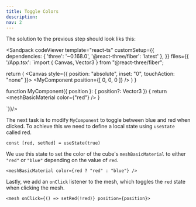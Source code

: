 ```yaml
---
title: Toggle Colors
description: 
nav: 2
---
```


The solution to the previous step should look liks this:

<Sandpack codeViewer
  template="react-ts"
  customSetup={{
    dependencies: {
      'three': '~0.168.0',
      '@react-three/fiber': 'latest'
    },
  }}
  files={{
    '/App.tsx': `import { Canvas, Vector3 } from "@react-three/fiber";

  return (
    <Canvas style={{ position: "absolute", inset: "0", touchAction: "none" }}>
      <MyComponent position={[ 0, 0, 0 ]} />
    </Canvas>
  )
}

function MyComponent({ position }: { position?: Vector3 }) {
    return <mesh position={position}>
        <boxGeometry/>
        <meshBasicMaterial color={"red"} />
    </mesh>
}

`}}/>

The next task is to modify `MyComponent` to toggle between blue and red when clicked. To achieve this we need to define a local state using `useState` called red.

```tsx
const [red, setRed] = useState(true)
```

We use this state to set the color of the cube's `meshBasicMaterial` to either `"red"` or `"blue"` depending on the value of `red`.

```tsx
<meshBasicMaterial color={red ? "red" : "blue"} />
```

Lastly, we add an `onClick` listener to the mesh, which toggles the `red` state when clicking the mesh.

```tsx
<mesh onClick={() => setRed(!red)} position={position}>
```